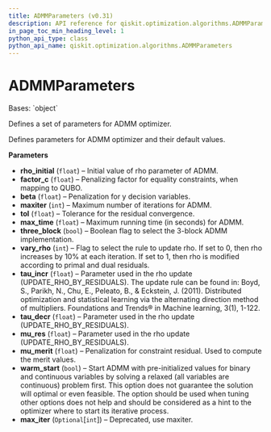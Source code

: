 ```yaml
---
title: ADMMParameters (v0.31)
description: API reference for qiskit.optimization.algorithms.ADMMParameters in qiskit v0.31
in_page_toc_min_heading_level: 1
python_api_type: class
python_api_name: qiskit.optimization.algorithms.ADMMParameters
---
```


# ADMMParameters

<Class id="qiskit.optimization.algorithms.ADMMParameters" isDedicatedPage={true} github="https://github.com/qiskit-community/qiskit-aqua/tree/stable/0.9/qiskit/optimization/algorithms/admm_optimizer.py" signature="ADMMParameters(rho_initial=10000, factor_c=100000, beta=1000, maxiter=10, tol=0.0001, max_time=inf, three_block=True, vary_rho=0, tau_incr=2, tau_decr=2, mu_res=10, mu_merit=1000, warm_start=False, max_iter=None)" modifiers="class">
  Bases: `object`

  Defines a set of parameters for ADMM optimizer.

  Defines parameters for ADMM optimizer and their default values.

  **Parameters**

  *   **rho\_initial** (`float`) – Initial value of rho parameter of ADMM.
  *   **factor\_c** (`float`) – Penalizing factor for equality constraints, when mapping to QUBO.
  *   **beta** (`float`) – Penalization for y decision variables.
  *   **maxiter** (`int`) – Maximum number of iterations for ADMM.
  *   **tol** (`float`) – Tolerance for the residual convergence.
  *   **max\_time** (`float`) – Maximum running time (in seconds) for ADMM.
  *   **three\_block** (`bool`) – Boolean flag to select the 3-block ADMM implementation.
  *   **vary\_rho** (`int`) – Flag to select the rule to update rho. If set to 0, then rho increases by 10% at each iteration. If set to 1, then rho is modified according to primal and dual residuals.
  *   **tau\_incr** (`float`) – Parameter used in the rho update (UPDATE\_RHO\_BY\_RESIDUALS). The update rule can be found in: Boyd, S., Parikh, N., Chu, E., Peleato, B., & Eckstein, J. (2011). Distributed optimization and statistical learning via the alternating direction method of multipliers. Foundations and Trends® in Machine learning, 3(1), 1-122.
  *   **tau\_decr** (`float`) – Parameter used in the rho update (UPDATE\_RHO\_BY\_RESIDUALS).
  *   **mu\_res** (`float`) – Parameter used in the rho update (UPDATE\_RHO\_BY\_RESIDUALS).
  *   **mu\_merit** (`float`) – Penalization for constraint residual. Used to compute the merit values.
  *   **warm\_start** (`bool`) – Start ADMM with pre-initialized values for binary and continuous variables by solving a relaxed (all variables are continuous) problem first. This option does not guarantee the solution will optimal or even feasible. The option should be used when tuning other options does not help and should be considered as a hint to the optimizer where to start its iterative process.
  *   **max\_iter** (`Optional`\[`int`]) – Deprecated, use maxiter.
</Class>

